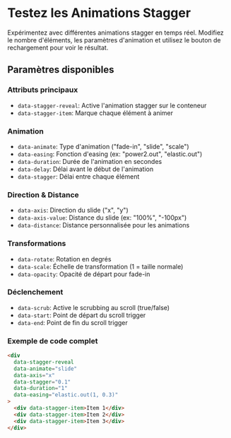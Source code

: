 # Testez les Animations Stagger


Expérimentez avec différentes animations stagger en temps réel. Modifiez le nombre d'éléments, les paramètres d'animation et utilisez le bouton de rechargement pour voir le résultat.

<NxStaggerFreePlay />

## Paramètres disponibles

### Attributs principaux
- `data-stagger-reveal`: Active l'animation stagger sur le conteneur
- `data-stagger-item`: Marque chaque élément à animer

### Animation
- `data-animate`: Type d'animation ("fade-in", "slide", "scale")
- `data-easing`: Fonction d'easing (ex: "power2.out", "elastic.out")
- `data-duration`: Durée de l'animation en secondes
- `data-delay`: Délai avant le début de l'animation
- `data-stagger`: Délai entre chaque élément

### Direction & Distance
- `data-axis`: Direction du slide ("x", "y")
- `data-axis-value`: Distance du slide (ex: "100%", "-100px")
- `data-distance`: Distance personnalisée pour les animations

### Transformations
- `data-rotate`: Rotation en degrés
- `data-scale`: Échelle de transformation (1 = taille normale)
- `data-opacity`: Opacité de départ pour fade-in

### Déclenchement
- `data-scrub`: Active le scrubbing au scroll (true/false)
- `data-start`: Point de départ du scroll trigger
- `data-end`: Point de fin du scroll trigger

### Exemple de code complet
```html
<div 
  data-stagger-reveal
  data-animate="slide"
  data-axis="x"
  data-stagger="0.1"
  data-duration="1"
  data-easing="elastic.out(1, 0.3)"
>
  <div data-stagger-item>Item 1</div>
  <div data-stagger-item>Item 2</div>
  <div data-stagger-item>Item 3</div>
</div>
``` 